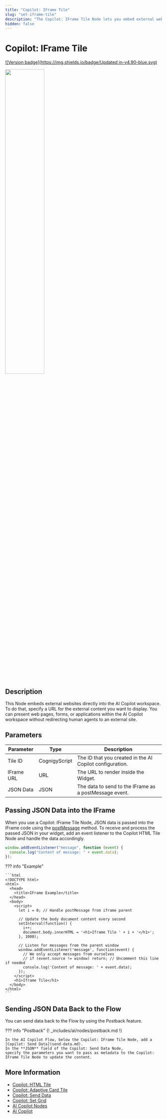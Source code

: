 ```yaml
---
title: "Copilot: IFrame Tile"
slug: "set-iframe-tile"
description: "The Copilot: IFrame Tile Node lets you embed external websites directly into the AI Copilot workspace. "
hidden: false
---
```


# Copilot: IFrame Tile

[![Version badge](https://img.shields.io/badge/Updated in-v4.90-blue.svg)](../../../../release-notes/4.90.md)

<Frame>
  <img class="image-center" src="../../../../../_assets/ai/build/node-reference/ai-copilot/set-iframe-tile.png" width="50%" />
</Frame>

## Description

This Node embeds external websites directly into the AI Copilot workspace. To do that, specify a URL for the external content you want to display. You can present web pages, forms, or applications within the AI Copilot workspace without redirecting human agents to an external site.

## Parameters

| Parameter  | Type          | Description                                              |
|------------|---------------|----------------------------------------------------------|
| Tile ID    | CognigyScript | The ID that you created in the AI Copilot configuration. |
| IFrame URL | URL           | The URL to render inside the Widget.                     |
| JSON Data  | JSON          | The data to send to the IFrame as a postMessage event.   |

## Passing JSON Data into the IFrame

When you use a Copilot: IFrame Tile Node, JSON data is passed into the IFrame code using the [postMessage](https://developer.mozilla.org/en-US/docs/Web/API/Window/postMessage) method. To receive and process the passed JSON in your widget, add an event listener to the Copilot HTML Tile Node and handle the data accordingly.

```js
window.addEventListener("message", function (event) {
  console.log("Content of message: " + event.data);
});
``` 

??? info "Example"

    ```html
    <!DOCTYPE html>
    <html>
      <head>
        <title>IFrame Example</title>
      </head>
      <body>
        <script>
          let i = 0; // Handle postMessage from iframe parent

          // Update the body document content every second
          setInterval(function() {
            i++;
            document.body.innerHTML = '<h1>Iframe Tile ' + i + '</h1>';
          }, 1000);

          // Listen for messages from the parent window
          window.addEventListener('message', function(event) {
            // We only accept messages from ourselves
            // if (event.source != window) return; // Uncomment this line if needed
            console.log('Content of message: ' + event.data);
          });
        </script>
        <h1>Iframe Tile</h1>
      </body>
    </html>
    ```

## Sending JSON Data Back to the Flow

You can send data back to the Flow by using the Postback feature.

??? info "Postback"
{! _includes/ai/nodes/postback.md !}

    In the AI Copilot Flow, below the Copilot: IFrame Tile Node, add a [Copilot: Send Data](send-data.md).
    In the **JSON** field of the Copilot: Send Data Node,
    specify the parameters you want to pass as metadata to the Copilot: IFrame Tile Node to update the content.

## More Information

- [Copilot: HTML Tile](set-html-tile.md)
- [Copilot: Adaptive Card Tile](set-adaptive-card-tile.md)
- [Copilot: Send Data](send-data.md)
- [Copilot: Set Grid](set-grid.md)
- [AI Copilot Nodes](overview.md)
- [AI Copilot](../../../../ai-copilot/overview.md)
